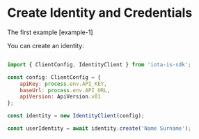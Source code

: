 # Create Identity and Credentials

The first example [example-1]

You can create an identity:

```js

import { ClientConfig, IdentityClient } from 'iota-is-sdk';

const config: ClientConfig = {
    apiKey: process.env.API_KEY,
    baseUrl: process.env.API_URL,
    apiVersion: ApiVersion.v01
};

const identity = new IdentityClient(config);

const userIdentity = await identity.create('Name Surname');
```



